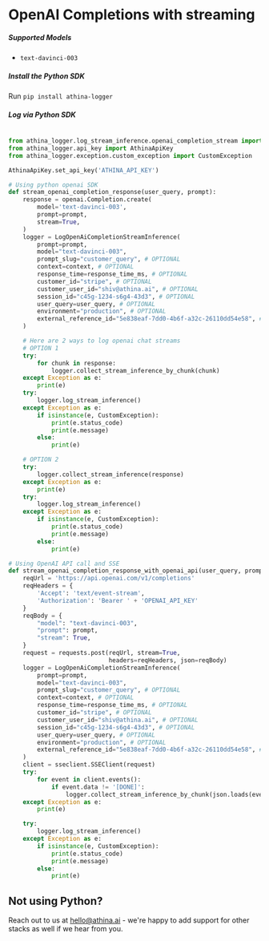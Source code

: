 
# OpenAI Completions with streaming

##### Supported Models

- `text-davinci-003`

##### Install the Python SDK

Run `pip install athina-logger`

##### Log via Python SDK

```python

from athina_logger.log_stream_inference.openai_completion_stream import LogOpenAiCompletionStreamInference
from athina_logger.api_key import AthinaApiKey
from athina_logger.exception.custom_exception import CustomException

AthinaApiKey.set_api_key('ATHINA_API_KEY')

# Using python openai SDK
def stream_openai_completion_response(user_query, prompt):
    response = openai.Completion.create(
        model='text-davinci-003',
        prompt=prompt,
        stream=True,
    )
    logger = LogOpenAiCompletionStreamInference(
        prompt=prompt,
        model="text-davinci-003",
        prompt_slug="customer_query", # OPTIONAL
        context=context, # OPTIONAL
        response_time=response_time_ms, # OPTIONAL
        customer_id="stripe", # OPTIONAL
        customer_user_id="shiv@athina.ai", # OPTIONAL
        session_id="c45g-1234-s6g4-43d3", # OPTIONAL
        user_query=user_query, # OPTIONAL
        environment="production", # OPTIONAL
        external_reference_id="5e838eaf-7dd0-4b6f-a32c-26110dd54e58", # OPTIONAL; If passed, should be unique across all inference calls
    )

    # Here are 2 ways to log openai chat streams
    # OPTION 1
    try:
        for chunk in response:
            logger.collect_stream_inference_by_chunk(chunk)
    except Exception as e:
        print(e)
    try:
        logger.log_stream_inference()
    except Exception as e:
        if isinstance(e, CustomException):
            print(e.status_code)
            print(e.message)
        else:
            print(e)

    # OPTION 2
    try:
        logger.collect_stream_inference(response)
    except Exception as e:
        print(e)
    try:
        logger.log_stream_inference()
    except Exception as e:
        if isinstance(e, CustomException):
            print(e.status_code)
            print(e.message)
        else:
            print(e)

# Using OpenAI API call and SSE
def stream_openai_completion_response_with_openai_api(user_query, prompt):
    reqUrl = 'https://api.openai.com/v1/completions'
    reqHeaders = {
        'Accept': 'text/event-stream',
        'Authorization': 'Bearer ' + 'OPENAI_API_KEY'
    }
    reqBody = {
        "model": "text-davinci-003",
        "prompt": prompt,
        "stream": True,
    }
    request = requests.post(reqUrl, stream=True,
                            headers=reqHeaders, json=reqBody)
    logger = LogOpenAiCompletionStreamInference(
        prompt=prompt,
        model="text-davinci-003",
        prompt_slug="customer_query", # OPTIONAL
        context=context, # OPTIONAL
        response_time=response_time_ms, # OPTIONAL
        customer_id="stripe", # OPTIONAL
        customer_user_id="shiv@athina.ai", # OPTIONAL
        session_id="c45g-1234-s6g4-43d3", # OPTIONAL
        user_query=user_query, # OPTIONAL
        environment="production", # OPTIONAL
        external_reference_id="5e838eaf-7dd0-4b6f-a32c-26110dd54e58", # OPTIONAL; If passed, should be unique across all inference calls
    )
    client = sseclient.SSEClient(request)
    try:
        for event in client.events():
            if event.data != '[DONE]':
                logger.collect_stream_inference_by_chunk(json.loads(event.data))
    except Exception as e:
        print(e)

    try:
        logger.log_stream_inference()
    except Exception as e:
        if isinstance(e, CustomException):
            print(e.status_code)
            print(e.message)
        else:
            print(e)

```

## Not using Python?

Reach out to us at hello@athina.ai - we're happy to add support for other stacks as well if we hear from you.
